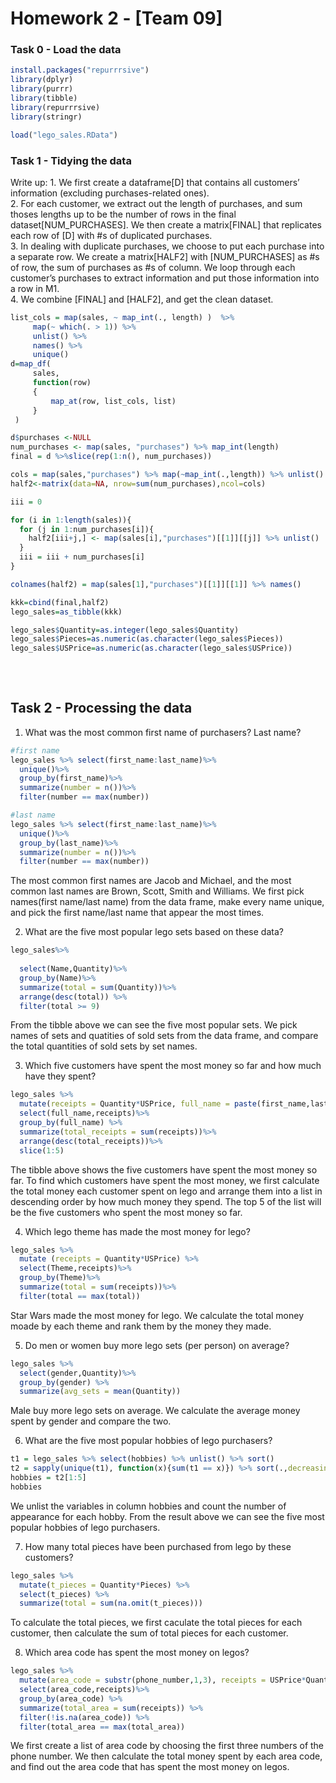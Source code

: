 Homework 2 - [Team 09]
========================================================

### Task 0 - Load the data

```r
install.packages("repurrrsive")
library(dplyr)
library(purrr)
library(tibble)
library(repurrrsive)
library(stringr)

load("lego_sales.RData")
```


### Task 1 - Tidying the data

Write up: 
1. We first create a dataframe[D] that contains all customers' information (excluding purchases-related ones). \
2. For each customer, we extract out the length of purchases, and sum thoses lengths up to be the number of rows in the final dataset[NUM_PURCHASES]. We then create a matrix[FINAL] that replicates each row of [D] with #s of duplicated purchases.\
3. In dealing with duplicate purchases, we choose to put each purchase into a separate row. 
We create a matrix[HALF2] with [NUM_PURCHASES] as #s of row, the sum of purchases as #s of column. We loop through each customer's purchases to extract information and put those information into a row in M1.\
4. We combine [FINAL] and [HALF2], and get the clean dataset.\

```r
list_cols = map(sales, ~ map_int(., length) )  %>% 
     map(~ which(. > 1)) %>% 
     unlist() %>% 
     names() %>% 
     unique()
d=map_df(
     sales, 
     function(row)
     {
         map_at(row, list_cols, list)
     }
 )

d$purchases <-NULL
num_purchases <- map(sales, "purchases") %>% map_int(length)
final = d %>%slice(rep(1:n(), num_purchases))

cols = map(sales,"purchases") %>% map(~map_int(.,length)) %>% unlist() %>% max()
half2<-matrix(data=NA, nrow=sum(num_purchases),ncol=cols)

iii = 0

for (i in 1:length(sales)){
  for (j in 1:num_purchases[i]){
    half2[iii+j,] <- map(sales[i],"purchases")[[1]][[j]] %>% unlist()
  }
  iii = iii + num_purchases[i]
}

colnames(half2) = map(sales[1],"purchases")[[1]][[1]] %>% names()

kkk=cbind(final,half2)
lego_sales=as_tibble(kkk) 

lego_sales$Quantity=as.integer(lego_sales$Quantity)
lego_sales$Pieces=as.numeric(as.character(lego_sales$Pieces))
lego_sales$USPrice=as.numeric(as.character(lego_sales$USPrice))
  
```


<br/>

## Task 2 - Processing the data


1. What was the most common first name of purchasers? Last name?

```r
#first name
lego_sales %>% select(first_name:last_name)%>%
  unique()%>%
  group_by(first_name)%>%
  summarize(number = n())%>%
  filter(number == max(number))

#last name
lego_sales %>% select(first_name:last_name)%>%
  unique()%>%
  group_by(last_name)%>%
  summarize(number = n())%>%
  filter(number == max(number))

```

The most common first names are Jacob and Michael, and the most common last names are Brown, Scott, Smith and Williams. We first pick names(first name/last name) from the data frame, make every name unique, and pick the first name/last name that appear the most times.



2. What are the five most popular lego sets based on these data?

```r
lego_sales%>%
  
  select(Name,Quantity)%>%
  group_by(Name)%>%
  summarize(total = sum(Quantity))%>%
  arrange(desc(total)) %>%
  filter(total >= 9)

```

From the tibble above we can see the five most popular sets. We pick names of sets and quatities of sold sets from the data frame, and compare the total quantities of sold sets by set names. 



3. Which five customers have spent the most money so far and how much have they spent?

```r
lego_sales %>% 
  mutate(receipts = Quantity*USPrice, full_name = paste(first_name,last_name)) %>% 
  select(full_name,receipts)%>%
  group_by(full_name) %>% 
  summarize(total_receipts = sum(receipts))%>%
  arrange(desc(total_receipts))%>%
  slice(1:5)
```

The tibble above shows the five customers have spent the most money so far. To find which customers have spent the most money, we first calculate the total money each customer spent on lego and arrange them into a list in descending order by how much money they spend. The top 5 of the list will be the five customers who spent the most money so far.



4. Which lego theme has made the most money for lego?

```r
lego_sales %>% 
  mutate (receipts = Quantity*USPrice) %>% 
  select(Theme,receipts)%>%
  group_by(Theme)%>%
  summarize(total = sum(receipts))%>%
  filter(total == max(total))

```

Star Wars made the most money for lego. We calculate the total money moade by each theme and rank them by the money they made.



5. Do men or women buy more lego sets (per person) on average?

```r
lego_sales %>%
  select(gender,Quantity)%>%
  group_by(gender) %>% 
  summarize(avg_sets = mean(Quantity))

```

Male buy more lego sets on average. We calculate the average money spent by gender and compare the two.



6. What are the five most popular hobbies of lego purchasers?

```r
t1 = lego_sales %>% select(hobbies) %>% unlist() %>% sort()
t2 = sapply(unique(t1), function(x){sum(t1 == x)}) %>% sort(.,decreasing = TRUE)
hobbies = t2[1:5]
hobbies

```

We unlist the variables in column hobbies and count the number of appearance for each hobby. From the result above we can see the five most popular hobbies of lego purchasers.



7. How many total pieces have been purchased from lego by these customers?

```r

lego_sales %>% 
  mutate(t_pieces = Quantity*Pieces) %>% 
  select(t_pieces) %>% 
  summarize(total = sum(na.omit(t_pieces)))

```

To calculate the total pieces, we first caculate the total pieces for each customer, then calculate the sum of total pieces for each customer.



8. Which area code has spent the most money on legos?

```r
lego_sales %>% 
  mutate(area_code = substr(phone_number,1,3), receipts = USPrice*Quantity) %>% 
  select(area_code,receipts)%>%
  group_by(area_code) %>%
  summarize(total_area = sum(receipts)) %>% 
  filter(!is.na(area_code)) %>% 
  filter(total_area == max(total_area))

```

We first create a list of area code by choosing the first three numbers of the phone number. We then calculate the total money spent by each area code, and find out the area code that has spent the most money on legos.


